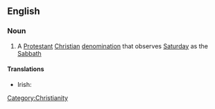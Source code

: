 ==English==

===Noun===
{{wikipedia}}
{{en-noun|sg=[[seventh|Seventh]]-[[day]] [[adventist|Adventist]] [[church|Church]]|-}}

# A [[Protestant]] [[Christian]] [[denomination]] that observes [[Saturday]] as the [[Sabbath]]

====Translations====
{{trans-top}}
* Irish: {{t|ga|Eaglais Aidbhinteach an 7ú Lá|f}}
{{trans-mid}}
{{trans-bottom}}

[[Category:Christianity]]